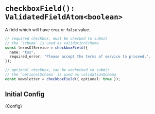 

<Meta title="fields/checkboxField" />

# `checkboxField(): ValidatedFieldAtom<boolean>`

A field which will have `true` or `false` value.

```ts
// required checkbox, must be checked to submit
// the `schema` is used as validationSchema
const termsOfService = checkboxField({
  name: "tos",
  required_error: "Please accept the terms of service to proceed.",
});

// optional checkbox, can be unchecked to submit
// the `optionalSchema` is used as validationSchema
const newsletter = checkboxField({ optional: true });
```

## Initial Config

<Markdown>{Config}</Markdown>
